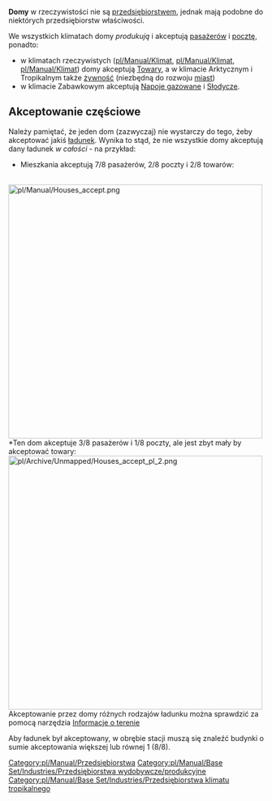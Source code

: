 {{pl/Informacja| Ten artykuł opisuje domy jako przedsiębiorstwo. Zobacz też: [[pl/Manual/Miasta|Miasto]]}}


{{pl/Manual/Base Set/Industries/Przedsiębiorstwa|name=Domy
|image=pl/Archive/Unmapped/Houses diff.png
|caption=Umiarkowany, Arktyczny,<br> Tropikalny i Zabawwkowy
|climates=[[pl/Manual/Klimat]], [[pl/Manual/Klimat]], [[pl/Manual/Klimat]], [[pl/Manual/Klimat]]
|accepts=[[pl/Manual/Base Set/Cargos/Pasażerowie|Pasażerowie]], [[pl/Manual/Base Set/Cargos/Poczta|Poczta]] (wszystkie klimaty)<br> [[pl/Manual/Base Set/Cargos/Towary|Towary]] (wszystkie klimaty oprócz Zabawkowego)<br>[[pl/Manual/Base Set/Cargos/Żywność|Żywność]] (Arktyczny i Tropikalny)<br> [[pl/Manual/Base Set/Cargos/Napoje gazowane|Napoje gazowane]] i [[pl/Manual/Base Set/Cargos/Słodycze|Słodycze]] (tylko Zabawkowy)
|produces=[[pl/Manual/Base Set/Cargos/Drewno|Drewno]]
}}
'''Domy''' w rzeczywistości nie są [[pl/Manual/Przedsiębiorstwa|przedsiębiorstwem]], jednak mają podobne do niektórych przedsiębiorstw właściwości.

We wszystkich klimatach domy ''produkują'' i akceptują [[pl/Manual/Base Set/Cargos/Pasażerowie|pasażerów]] i [[pl/Manual/Base Set/Cargos/Poczta|pocztę]], ponadto: 
*w klimatach rzeczywistych ([[pl/Manual/Klimat]], [[pl/Manual/Klimat]], [[pl/Manual/Klimat]]) domy akceptują [[pl/Manual/Base Set/Cargos/Towary|Towary]], a w klimacie Arktycznym i Tropikalnym także [[pl/Manual/Base Set/Cargos/Żywność|żywność]] (niezbędną do rozwoju [[pl/Manual/Miasta|miast]])
* w klimacie Zabawkowym akceptują [[pl/Manual/Base Set/Cargos/Napoje gazowane|Napoje gazowane]] i [[pl/Manual/Base Set/Cargos/Słodycze|Słodycze]].

==Akceptowanie częściowe==

Należy pamiętać, że jeden dom (zazwyczaj) nie wystarczy do tego, żeby akceptować jakiś [[pl/Manual/Ładunek|ładunek]]. Wynika to stąd, że nie wszystkie domy akceptują dany ładunek ''w całości'' - na przykład: 
*Mieszkania akceptują 7/8 pasażerów, 2/8 poczty i 2/8 towarów:
<br>
[[File:pl/Manual/Houses accept.png|none|500px|thumb|left]]
<br>
*Ten dom akceptuje 3/8 pasażerów i 1/8 poczty, ale jest zbyt mały by akceptować towary:
<br>
[[File:pl/Archive/Unmapped/Houses accept pl 2.png|none|500px|thumb|left]]
<br>
Akceptowanie przez domy różnych rodzajów ładunku można sprawdzić za pomocą narzędzia [[pl/Manual/Informacja o terenie|Informacje o terenie]]

Aby ładunek był akceptowany, w obrębie stacji muszą się znaleźć budynki o sumie akceptowania większej lub równej 1 (8/8).

{{pl/Manual/Base Set/Industries/Navbox Industries}}

[[Category:pl/Manual/Przedsiębiorstwa]]
[[Category:pl/Manual/Base Set/Industries/Przedsiębiorstwa wydobywcze/produkcyjne]]
[[Category:pl/Manual/Base Set/Industries/Przedsiębiorstwa klimatu tropikalnego]]